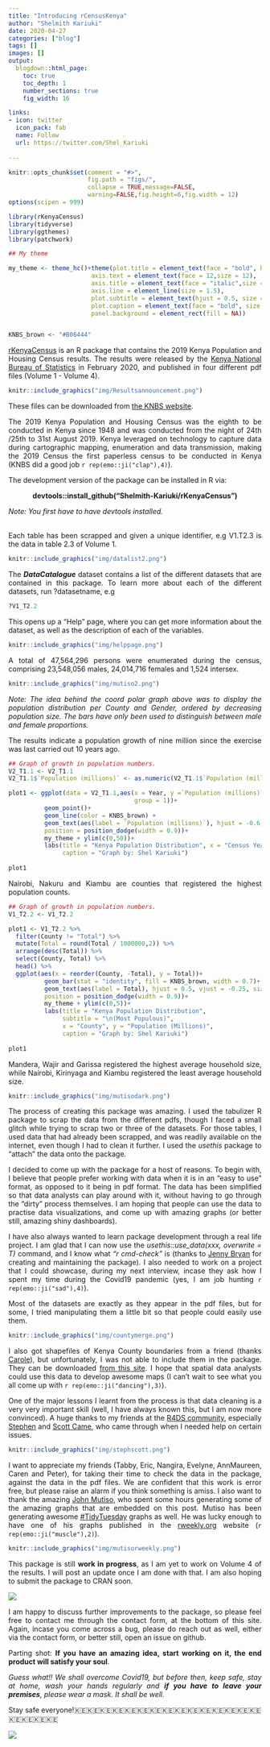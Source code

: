 ```yaml
---
title: "Introducing rCensusKenya" 
author: "Shelmith Kariuki"
date: 2020-04-27
categories: ["blog"]
tags: []
images: []
output:
  blogdown::html_page:
    toc: true
    toc_depth: 1
    number_sections: true
    fig_width: 16

links:
- icon: twitter
  icon_pack: fab
  name: Follow
  url: https://twitter.com/Shel_Kariuki
    
---
```


```r
knitr::opts_chunk$set(comment = "#>",
                      fig.path = "figs/",
                      collapse = TRUE,message=FALSE, 
                      warning=FALSE,fig.height=6,fig.width = 12)
options(scipen = 999)
```

```r

library(rKenyaCensus)
library(tidyverse)
library(ggthemes)
library(patchwork)

## My theme

my_theme <- theme_hc()+theme(plot.title = element_text(face = "bold", hjust = 0.5, size = 16),
                       axis.text = element_text(face = 12,size = 12),
                       axis.title = element_text(face = "italic",size = 14),
                       axis.line = element_line(size = 1.5),
                       plot.subtitle = element_text(hjust = 0.5, size = 14),
                       plot.caption = element_text(face = "bold", size = 12),
                       panel.background = element_rect(fill = NA))


KNBS_brown <- "#B06444"
```


[rKenyaCensus](https://github.com/Shelmith-Kariuki/rKenyaCensus) is an R package that contains the 2019 Kenya Population and Housing Census results. The results were released by the [Kenya National Bureau of Statistics](https://twitter.com/KNBStats) in February 2020, and published in four different pdf files (Volume 1 - Volume 4). 
<style>
body {text-align: justify}
</style>

```r
knitr::include_graphics("img/Resultsannouncement.png")
```

These files can be downloaded from [the KNBS website](https://www.knbs.or.ke/?page_id=3142).

The 2019 Kenya Population and Housing Census was the eighth to be conducted in Kenya since 1948 and was conducted from the night of 24th /25th to 31st August 2019. Kenya leveraged on technology to capture data during cartographic mapping, enumeration and data transmission, making the 2019 Census the first paperless census to be conducted in Kenya (KNBS did a good job `r rep(emo::ji("clap"),4)`).

The development version of the package can be installed in R via:

<center><strong>devtools::install_github("Shelmith-Kariuki/rKenyaCensus")</strong></center>
_Note: You first have to have devtools installed._

<br>
Each table has been scrapped and given a unique identifier, e.g V1.T2.3 is the data in table 2.3 of Volume 1. 
```r
knitr::include_graphics("img/datalist2.png")
```

The **_DataCatalogue_** dataset contains a list of the different datasets that are contained in this package. To learn more about each of the different datasets, run ?datasetname, e.g

```r
?V1_T2.2
```

This opens up a "Help" page, where you can get more information about the dataset, as well as the description of each of the variables.

```r
knitr::include_graphics("img/helppage.png")
```


A total of 47,564,296 persons were enumerated during the census, comprising 23,548,056 males, 24,014,716 females and 1,524 intersex.

```r
knitr::include_graphics("img/mutiso2.png")
```

_Note: The idea behind the coord polar graph above was to display the population distribution per County and Gender, ordered by decreasing population size. The bars have only been used to distinguish between male and female proportions._

The results indicate a population growth of nine million since the exercise was last carried out 10 years ago.

```r

## Graph of growth in population numbers.
V2_T1.1 <- V2_T1.1
V2_T1.1$`Population (millions)` <- as.numeric(V2_T1.1$`Population (millions)`)

plot1 <- ggplot(data = V2_T1.1,aes(x = Year, y =`Population (millions)`,
                                   group = 1))+
          geom_point()+
          geom_line(color = KNBS_brown) +
          geom_text(aes(label = `Population (millions)`), hjust = -0.6, vjust = 0.5, size=4,
          position = position_dodge(width = 0.9))+
          my_theme + ylim(c(0,50))+
          labs(title = "Kenya Population Distribution", x = "Census Year",
               caption = "Graph by: Shel Kariuki") 
          
plot1

```

Nairobi, Nakuru and Kiambu are counties that registered the highest population counts.

```r

## Graph of growth in population numbers.
V1_T2.2 <- V1_T2.2

plot1 <- V1_T2.2 %>% 
  filter(County != "Total") %>% 
  mutate(Total = round(Total / 1000000,2)) %>% 
  arrange(desc(Total)) %>% 
  select(County, Total) %>% 
  head() %>% 
  ggplot(aes(x = reorder(County, -Total), y = Total))+
          geom_bar(stat = "identity", fill = KNBS_brown, width = 0.7)+
          geom_text(aes(label = Total), hjust = 0.5, vjust = -0.25, size=4,
          position = position_dodge(width = 0.9))+
          my_theme + ylim(c(0,5))+
          labs(title = "Kenya Population Distribution", 
               subtitle = "\n(Most Populous)",
               x = "County", y = "Population (Millions)",
               caption = "Graph by: Shel Kariuki") 
          
plot1

```

Mandera, Wajir and Garissa registered the highest average household size, while Nairobi, Kirinyaga and Kiambu registered the least average household size.

```r
knitr::include_graphics("img/mutisodark.png")
```


The process of creating this package was amazing. I used the tabulizer R package to scrap the data from the different pdfs, though I faced a small glitch while trying to scrap two or three of the datasets. For those tables, I used data that had already been scrapped, and was readily available on the internet, even though I had to clean it further. I used the _usethis_ package to "attach" the data onto the package. 

I decided to come up with the package for a host of reasons. To begin with, I believe that people prefer working with data when it is in an "easy to use" format, as opposed to it being in pdf format. The data has been simplified so that data analysts can play around with it, without having to go through the "dirty" process themselves. I am hoping that people can use the data to practise data visualizations, and come up with amazing graphs (or better still, amazing shiny dashboards).


I have also always wanted to learn package development through a real life project. I am glad that I can now use the _usethis::use_data(xxx, overwrite = T)_ command, and I know what _"r cmd-check"_ is (thanks to [Jenny Bryan ](https://twitter.com/JennyBryan) for creating and maintaining the package). I also needed to work on a project that I could showcase, during my next interview, incase they ask how I spent my time during the Covid19 pandemic (yes, I am job hunting `r rep(emo::ji("sad"),4)`).

Most of the datasets are exactly as they appear in the pdf files, but for some, I tried manipulating them a little bit so that people could easily use them.

```r
knitr::include_graphics("img/countymerge.png")
```

I also got shapefiles of Kenya County boundaries from a friend (thanks [Carole](https://twitter.com/Akothcarole)), but unfortunately, I was not able to include them in the package. They can be downloaded [from this site](https://data.humdata.org/dataset/47-counties-of-kenya). I hope that spatial data analysts could use this data to develop awesome maps (I can't wait to see what you all come up with `r rep(emo::ji("dancing"),3)`).

One of the major lessons I learnt from the process is that data cleaning is a very very important skill (well, I have always known this, but I am now more convinced). A huge thanks to my friends at the [R4DS community](https://twitter.com/R4DScommunity), especially [Stephen](https://twitter.com/ascensionasana) and  [Scott Came](https://twitter.com/scottcame), who came through when I needed help on certain issues. 

```r

knitr::include_graphics("img/stephscott.png")

```

I want to appreciate my friends (Tabby, Eric, Nangira, Evelyne, AnnMaureen, Caren and Peter), for taking their time to check the data in the package, against the data in the pdf files. We are confident that this work is error free, but please raise an alarm if you think something is amiss. I also want to thank the amazing [John Mutiso](https://twitter.com/johnmutiso_), who spent some hours generating some of the amazing graphs that are embedded on this post. Mutiso has been generating awesome [#TidyTuesday](https://twitter.com/search?q=%23TidyTuesday&src=typed_query) graphs as well. He was lucky enough to have one of his graphs published in the [rweekly.org](https://rweekly.org/#get-) website (`r rep(emo::ji("muscle"),2)`). 

```r
knitr::include_graphics("img/mutisorweekly.png")
```

This package is still **work in progress**, as I am yet to work on Volume 4 of the results. I will post an update once I am done with that. I am also hoping to submit the package to CRAN soon.

![](https://media.giphy.com/media/G4Ihli2UThrBS/giphy.gif)

I am happy to discuss further improvements to the package, so please feel free to contact me through the contact form, at the bottom of this site. Again, incase you come across a bug, please do reach out as well, either via the contact form, or better still, open an issue on github.

Parting shot: **If you have an amazing idea, start working on it, the end product will satisfy your soul**.

_Guess what!! We shall overcome Covid19, but before then, keep safe, stay at home, wash your hands regularly and **if you have to leave your premises**, please wear a mask. It shall be well._

Stay safe everyone!🇰🇪🇰🇪🇰🇪🇰🇪🇰🇪🇰🇪🇰🇪🇰🇪🇰🇪🇰🇪🇰🇪🇰🇪🇰🇪🇰🇪🇰🇪🇰🇪🇰🇪🇰🇪🇰🇪


![](https://media.giphy.com/media/3o6ZsZjE1jQ3qi9ulq/giphy.gif)









